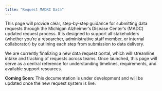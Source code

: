```yaml
---
title: "Request MADRC Data"
---
```


This page will provide clear, step-by-step guidance for submitting data requests through the Michigan Alzheimer’s Disease Center’s (MADC) updated request process. It is designed to support all stakeholders (whether you're a researcher, administrative staff member, or internal collaborator) by outlining each step from submission to data delivery.

We are currently finalizing a new data request portal, which will streamline intake and tracking of requests across teams. Once launched, this page will serve as a central reference for understanding timelines, requirements, and available support resources.

::: {.callout-note}
**Coming Soon:** This documentation is under development and will be updated once the new request system is live.
:::